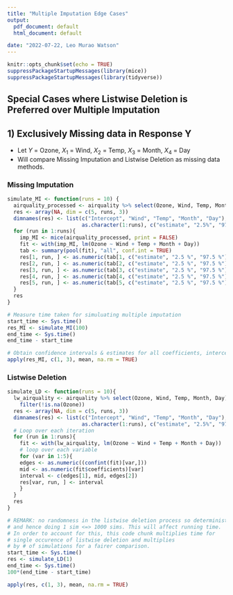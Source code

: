 ```yaml
---
title: "Multiple Imputation Edge Cases"
output:
  pdf_document: default
  html_document: default

date: "2022-07-22, Leo Murao Watson"
---
```

```r
knitr::opts_chunk$set(echo = TRUE)
suppressPackageStartupMessages(library(mice))
suppressPackageStartupMessages(library(tidyverse))
```

## Special Cases where Listwise Deletion is Preferred over Multiple Imputation

## 1) Exclusively Missing data in Response Y 
  * Let $Y$ = Ozone, $X_1$ = Wind, $X_2$ = Temp, $X_3$ = Month, $X_4$ = Day
  * Will compare Missing Imputation and Listwise Deletion as missing data methods.
  
### Missing Imputation



```r
simulate_MI <- function(runs = 10) {
  airquality_processed <- airquality %>% select(Ozone, Wind, Temp, Month, Day)
  res <- array(NA, dim = c(5, runs, 3))
  dimnames(res) <- list(c("Intercept", "Wind", "Temp", "Month", "Day"),
                        as.character(1:runs), c("estimate", "2.5%", "97.5%"))
  for (run in 1:runs){
    imp_MI <- mice(airquality_processed, print = FALSE)
    fit <- with(imp_MI, lm(Ozone ~ Wind + Temp + Month + Day))
    tab <- summary(pool(fit), "all", conf.int = TRUE)  
    res[1, run, ] <- as.numeric(tab[1, c("estimate", "2.5 %", "97.5 %")])  
    res[2, run, ] <- as.numeric(tab[2, c("estimate", "2.5 %", "97.5 %")])
    res[3, run, ] <- as.numeric(tab[3, c("estimate", "2.5 %", "97.5 %")])
    res[4, run, ] <- as.numeric(tab[4, c("estimate", "2.5 %", "97.5 %")])
    res[5, run, ] <- as.numeric(tab[5, c("estimate", "2.5 %", "97.5 %")])
  }
  res
}

```

```r
# Measure time taken for simuluating multiple imputation
start_time <- Sys.time()
res_MI <- simulate_MI(100)
end_time <- Sys.time()
end_time - start_time
```

```r
# Obtain confidence intervals & estimates for all coefficients, intercept.
apply(res_MI, c(1, 3), mean, na.rm = TRUE)

```

### Listwise Deletion

```r
simulate_LD <- function(runs = 10){
  lw_airquality <- airquality %>% select(Ozone, Wind, Temp, Month, Day) %>%
    filter(!is.na(Ozone))
  res <- array(NA, dim = c(5, runs, 3))
  dimnames(res) <- list(c("Intercept", "Wind", "Temp", "Month", "Day"),
                        as.character(1:runs), c("estimate", "2.5%", "97.5%"))
  # Loop over each iteration
  for (run in 1:runs){
    fit <- with(lw_airquality, lm(Ozone ~ Wind + Temp + Month + Day))
    # loop over each variable
    for (var in 1:5){
    edges <- as.numeric((confint(fit)[var,]))
    mid <- as.numeric(fit$coefficients)[var]
    interval <- c(edges[1], mid, edges[2])
    res[var, run, ] <- interval
    }
  }
  res
}

```


```r
# REMARK: no randomness in the listwise deletion process so deterministic 
# and hence doing 1 sim <=> 1000 sims. This will affect running time. 
# In order to account for this, this code chunk multiplies time for 
# single occurence of listwise deletion and multiplies 
# by # of simulations for a fairer comparison.
start_time <- Sys.time()
res <- simulate_LD(1)
end_time <- Sys.time()
100*(end_time - start_time)
```


```r
apply(res, c(1, 3), mean, na.rm = TRUE)

```


<!-- ##### Highlight and command shift C to uncomment below -->
<!-- ##### Testing -->

<!-- ```{r} -->

<!-- airquality_processed <- airquality %>% select(Ozone, Wind, Temp, Month, Day) -->

<!-- imp_MI <- mice(airquality_processed, print = FALSE) -->
<!-- fit <- with(imp_MI, lm(Ozone ~ Wind + Temp + Month + Day)) -->
<!-- tab <- summary(pool(fit), "all", conf.int = TRUE) -->
<!-- tab -->


<!-- # intercept_interval <- as.numeric(tab[1, c("estimate", "2.5 %", "97.5 %")]) -->
<!-- # wind_coeff_interval <- as.numeric(tab[2, c("estimate", "2.5 %", "97.5 %")]) -->
<!-- # temp_coeff_interval <- as.numeric(tab[3, c("estimate", "2.5 %", "97.5 %")]) -->
<!-- # month_coeff_interval <- as.numeric(tab[4, c("estimate", "2.5 %", "97.5 %")]) -->
<!-- # day_coeff_interval <- as.numeric(tab[5, c("estimate", "2.5 %", "97.5 %")]) -->
<!-- # typeof(day_coeff_interval) -->
<!-- ``` -->

<!-- ```{r} -->

<!-- ```{r} -->
<!-- fit$coefficients -->
<!-- typeof(fit$coefficients) -->
<!-- ``` -->
<!-- ```{r} -->
<!-- confint(fit)  -->
<!-- typeof(confint(fit)) -->
<!-- ``` -->
<!-- ```{r} -->
<!-- # Intercept case -->
<!-- edges <- as.numeric((confint(fit)[1,])) -->
<!-- mid <- as.numeric(fit$coefficients)[1] -->
<!-- interval <- c(edges[1], mid, edges[2]) -->
<!-- ``` -->


<!-- ```{r} -->
<!-- res <- array(NA, dim = c(5, 1, 3)) -->

<!-- ``` -->


